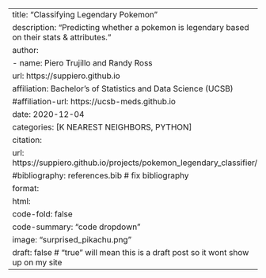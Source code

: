---
title: "Classifying Legendary Pokemon"
description: "Predicting whether a pokemon is legendary based on their stats & attributes."
author:
  - name: Piero Trujillo and Randy Ross
    url: https://suppiero.github.io 
    affiliation: Bachelor's of Statistics and Data Science (UCSB) 
    #affiliation-url: https://ucsb-meds.github.io
date: 2020-12-04
categories: [K NEAREST NEIGHBORS, PYTHON]
citation:
  url: https://suppiero.github.io/projects/pokemon_legendary_classifier/
#bibliography: references.bib # fix bibliography
format:
  html:
    code-fold: false
    code-summary: "code dropdown"
image: "surprised_pikachu.png"
draft: false # "true" will mean this is a draft post so it wont show up on my site
---